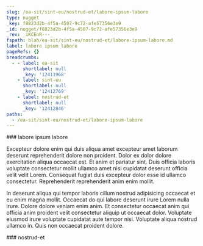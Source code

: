 ```yaml
---
slug: /ea-sit/sint-eu/nostrud-et/labore-ipsum-labore
type: nugget
_key: f8823d2b-4f5a-4507-9c72-afe57356e3e9
_id: nugget/f8823d2b-4f5a-4507-9c72-afe57356e3e9
_rev: _iKCEnR---_
fspath: blah/ea-sit/sint-eu/nostrud-et/labore-ipsum-labore.md
label: labore ipsum labore
pageRefs: {}
breadcrumbs:
  - - label: ea-sit
      shortlabel: null
      _key: '12411968'
    - label: sint-eu
      shortlabel: null
      _key: '12412769'
    - label: nostrud-et
      shortlabel: null
      _key: '12412846'
paths:
  - /ea-sit/sint-eu/nostrud-et/labore-ipsum-labore
---
```


<NuggetArea>
<Nugget slug="/ea-sit/sint-eu/nostrud-et/labore-ipsum-labore" type="nugget" _key="f8823d2b-4f5a-4507-9c72-afe57356e3e9" _id="nugget/f8823d2b-4f5a-4507-9c72-afe57356e3e9" _rev="_iKCEnR---_" fspath="blah/ea-sit/sint-eu/nostrud-et/labore-ipsum-labore.md" label="labore ipsum labore" paths="/ea-sit/sint-eu/nostrud-et/labore-ipsum-labore">
<NuggetBody>
### labore ipsum labore

Excepteur dolore enim qui duis aliqua amet excepteur amet laborum deserunt reprehenderit dolore non proident. Dolor ex dolor dolore exercitation aliqua occaecat est. Et anim et pariatur sint. Duis officia laboris voluptate consectetur mollit ullamco amet nisi cupidatat deserunt officia velit velit Lorem. Consequat fugiat duis excepteur dolor esse id ullamco consectetur. Reprehenderit reprehenderit anim enim mollit.

In deserunt aliqua qui tempor laboris cillum nostrud adipisicing occaecat et eu enim magna mollit. Occaecat do qui labore deserunt irure Lorem nulla irure. Dolore dolore veniam enim anim. Et consectetur occaecat anim qui officia anim proident velit consectetur aliquip ut occaecat dolor. Voluptate eiusmod irure voluptate cupidatat aute tempor nisi. Voluptate aliqua nostrud ullamco in. Quis non occaecat proident dolore.

</NuggetBody>
<Breadcrumbs>
<Crumbs>
<Crumb _key="12411968" label="ea-sit" /><Crumb _key="12412769" label="sint-eu" /><Crumb _key="12412846" label="nostrud-et" />
</Crumbs>
</Breadcrumbs>
</Nugget>

<NuggetsInbound>
</NuggetsInbound>
<NuggetsOutbound>
</NuggetsOutbound>
</NuggetArea>
<PassagesInbound>
<Passage direction="inbound" type="passage" _key="12412846" _id="passage/12412846" _rev="_iKCEnQ6--A" label="nostrud-et" passage="nostrud-et" fspath="blah/ea-sit/sint-eu/nostrud-et" paths="/ea-sit/sint-eu/nostrud-et" slug="/ea-sit/sint-eu/nostrud-et">
<NuggetBody>
### nostrud-et

</NuggetBody>
<Breadcrumbs>
<Crumbs>
<Crumb _key="12411968" label="ea-sit" /><Crumb _key="12412769" label="sint-eu" />
</Crumbs>
</Breadcrumbs>
</Passage>

</PassagesInbound>
<PassagesOutbound>
</PassagesOutbound>